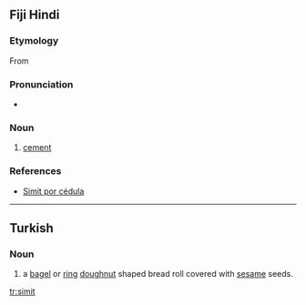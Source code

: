 ==Fiji Hindi==

===Etymology===
From {{etyl|en|hif}} {{term|cement}}

===Pronunciation===
* {{IPA|/sɪmɪt/|lang=hif}}

===Noun===
{{head|hif|noun}}

# [[cement]]

===References===
* [http://www.colombiaconsulta.com/simit/ Simit por cédula]

----

==Turkish==
{{wikipedia}}

===Noun===
{{head|tr|noun}}

# a [[bagel]] or [[ring]] [[doughnut]] shaped bread roll covered with [[sesame]] seeds.

[[tr:simit]]